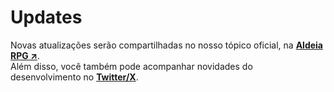 # Updates
 
Novas atualizações serão compartilhadas no nosso tópico oficial, na [**Aldeia RPG ↗**](https://www.aldeiarpg.com/t15082-ninja-world "title").\
Além disso, você também pode acompanhar novidades do desenvolvimento no [**Twitter/X**](https://x.com/dannCodex "title").